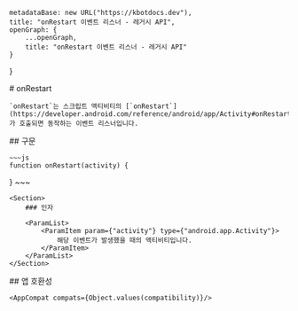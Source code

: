 
    metadataBase: new URL("https://kbotdocs.dev"),
    title: "onRestart 이벤트 리스너 - 레거시 API",
    openGraph: {
        ...openGraph,
        title: "onRestart 이벤트 리스너 - 레거시 API"
    }
}

<Section>
    # onRestart

    `onRestart`는 스크립트 액티비티의 [`onRestart`](https://developer.android.com/reference/android/app/Activity#onRestart())가 호출되면 동작하는 이벤트 리스너입니다.
</Section>
<Section>
    ## 구문

    ~~~js
    function onRestart(activity) {

}
    ~~~

    <Section>
        ### 인자

        <ParamList>
            <ParamItem param={"activity"} type={"android.app.Activity"}>
                해당 이벤트가 발생했을 때의 액티비티입니다.
            </ParamItem>
        </ParamList>
    </Section>
</Section>
<Section>
    ## 앱 호환성

    <AppCompat compats={Object.values(compatibility)}/>
</Section>